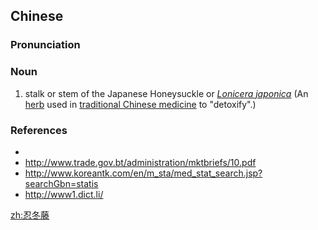 ==Chinese==
{{zh-forms}}

===Pronunciation===
{{zh-pron
|m=rěndōngténg
|mn=jím-tong-tîn
|cat=n
}}

===Noun===
{{zh-noun}}

# stalk or stem of the Japanese Honeysuckle or ''[[Lonicera japonica]]'' (An [[herb]] used in [[traditional Chinese medicine]] to "detoxify".)

===References===
* {{pedialite|忍冬藤|lang=zh}}
* http://www.trade.gov.bt/administration/mktbriefs/10.pdf
* http://www.koreantk.com/en/m_sta/med_stat_search.jsp?searchGbn=statis
* http://www1.dict.li/

[[zh:忍冬藤]]